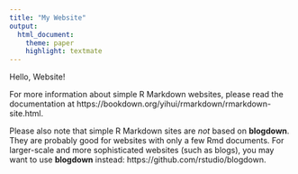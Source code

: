 ```yaml
---
title: "My Website"
output: 
  html_document: 
    theme: paper
    highlight: textmate
---
```


Hello, Website!

For more information about simple R Markdown websites, please read the documentation at https://bookdown.org/yihui/rmarkdown/rmarkdown-site.html.

Please also note that simple R Markdown sites are _not_ based on **blogdown**. They are probably good for websites with only a few Rmd documents. For larger-scale and more sophisticated websites (such as blogs), you may want to use **blogdown** instead: https://github.com/rstudio/blogdown.
